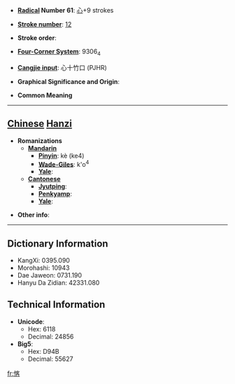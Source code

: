 * '''[[Wiktionary:Chinese radical index| Radical]] Number 61''': [[Wiktionary:Chinese radical index 心|心]]+9 strokes

* '''[[Wiktionary:Chinese total strokes index|Stroke number]]''': [[Wiktionary:Chinese total strokes index 12|12]]

* '''Stroke order''': 

* '''[[Wiktionary:Chinese four corner index|Four-Corner System]]''': 9306<sub>4</sub>

* '''[[Wiktionary:Chinese Cangjie index|Cangjie input]]''': 心十竹口 (PJHR)

* '''Graphical Significance and Origin''': 

* '''Common Meaning'''

----

== [[Chinese]] [[Hanzi]] ==

* '''Romanizations'''
** '''[[Mandarin]]'''
*** '''[[Pinyin]]''': kè (ke4)
*** '''[[Wade-Giles]]''': k'o<sup>4</sup>
*** '''[[Yale]]''': 
** '''[[Cantonese]]'''
*** '''[[Jyutping]]''':
*** '''[[Penkyamp]]''': 
*** '''[[Yale]]''': 

* '''Other info''': 

----

== Dictionary Information ==

* KangXi: 0395.090
* Morohashi: 10943
* Dae Jaweon: 0731.190
* Hanyu Da Zidian: 42331.080

== Technical Information ==

* '''Unicode''':
** Hex: 6118
** Decimal: 24856
* '''Big5''':
** Hex: D94B
** Decimal: 55627

[[fr:愘]]